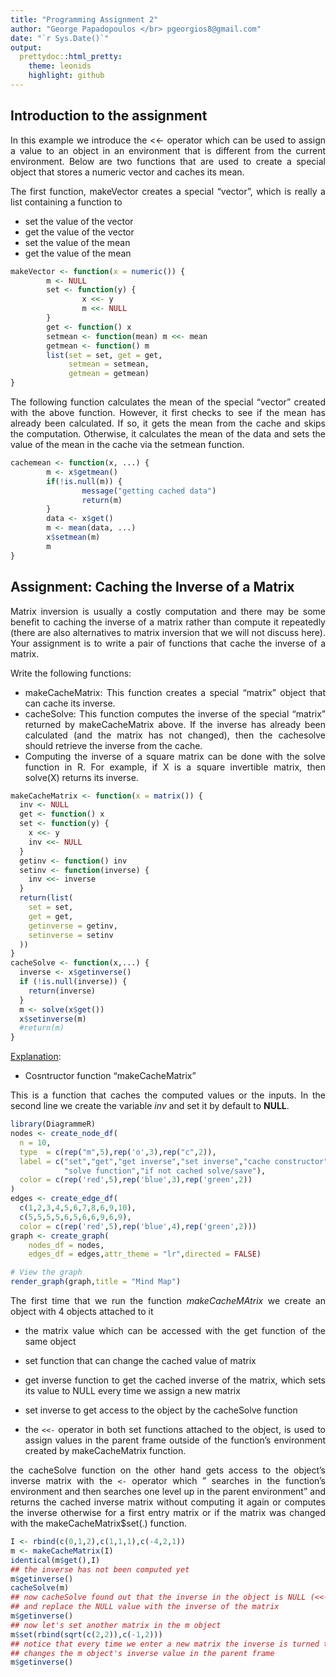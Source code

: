 ```yaml
---
title: "Programming Assignment 2"
author: "George Papadopoulos </br> pgeorgios8@gmail.com"
date: "`r Sys.Date()`"
output:
  prettydoc::html_pretty:
    theme: leonids
    highlight: github
---
```

<style>body{text-align: justify}</style>

## Introduction to the assignment

In this example we introduce the <<- operator which can be used to assign a value to an object in an environment
that is different from the current environment. Below are two functions that are used to create a special object
that stores a numeric vector and caches its mean.

The first function, makeVector creates a special "vector", which is really a list containing a function to

* set the value of the vector </br>
* get the value of the vector </br>
* set the value of the mean   </br>
* get the value of the mean   </br>

```r
makeVector <- function(x = numeric()) {
        m <- NULL
        set <- function(y) {
                x <<- y
                m <<- NULL
        }
        get <- function() x
        setmean <- function(mean) m <<- mean
        getmean <- function() m
        list(set = set, get = get,
             setmean = setmean,
             getmean = getmean)
}
```

The following function calculates the mean of the special "vector" created with the above function. However, it
first checks to see if the mean has already been calculated. If so, it gets the mean from the cache and skips the
computation. Otherwise, it calculates the mean of the data and sets the value of the mean in the cache via the
setmean function.


```r
cachemean <- function(x, ...) {
        m <- x$getmean()
        if(!is.null(m)) {
                message("getting cached data")
                return(m)
        }
        data <- x$get()
        m <- mean(data, ...)
        x$setmean(m)
        m
}
```

## Assignment: Caching the Inverse of a Matrix

Matrix inversion is usually a costly computation and there may be some benefit to caching the inverse of a matrix
rather than compute it repeatedly (there are also alternatives to matrix inversion that we will not discuss here).
Your assignment is to write a pair of functions that cache the inverse of a matrix.

Write the following functions:

* makeCacheMatrix: This function creates a special "matrix" object that can cache its inverse. </br>
* cacheSolve: This function computes the inverse of the special "matrix" returned by makeCacheMatrix above. 
If the inverse has already been calculated (and the matrix has not changed), then the cachesolve should retrieve the
inverse from the cache.</br>
* Computing the inverse of a square matrix can be done with the solve function in R. For example, if X is a square
invertible matrix, then solve(X) returns its inverse.

```r
makeCacheMatrix <- function(x = matrix()) {
  inv <- NULL
  get <- function() x
  set <- function(y) {
    x <<- y
    inv <<- NULL
  }
  getinv <- function() inv
  setinv <- function(inverse) {
    inv <<- inverse
  }
  return(list(
    set = set,
    get = get,
    getinverse = getinv,
    setinverse = setinv
  ))
}
cacheSolve <- function(x,...) {
  inverse <- x$getinverse()
  if (!is.null(inverse)) {
    return(inverse)
  }
  m <- solve(x$get())
  x$setinverse(m)
  #return(m)
}
```


<u>Explanation</u>:

* Cosntructor function "makeCacheMatrix"

This is a function that caches the computed values or the inputs. In the second line we create the variable _inv_ 
and set it by default to __NULL__. 


```r
library(DiagrammeR)
nodes <- create_node_df(
  n = 10,
  type  = c(rep("m",5),rep('o',3),rep("c",2)),
  label = c("set","get","get inverse","set inverse","cache constructor","object in RAM","matrix","inverse matrix",
            "solve function","if not cached solve/save"),
  color = c(rep('red',5),rep('blue',3),rep('green',2))
)
edges <- create_edge_df(
  c(1,2,3,4,5,6,7,8,6,9,10),
  c(5,5,5,5,6,5,6,6,9,6,9),
  color = c(rep('red',5),rep('blue',4),rep('green',2)))
graph <- create_graph(
    nodes_df = nodes,
    edges_df = edges,attr_theme = "lr",directed = FALSE)

# View the graph
render_graph(graph,title = "Mind Map")
```

The first time that we run the function _makeCacheMAtrix_ we create an object with 4 objects attached to it

* the matrix value which can be accessed with the get function of the same object

* set function that can change the cached value of matrix

* get inverse function to get the cached inverse of the matrix, which sets its value to NULL every time we assign 
a new matrix

* set inverse to get access to the object by the cacheSolve function

* the `<<-` operator in both set functions attached to the object, is used to assign 
values in the parent frame outside of the function's environment created by makeCacheMatrix function.

the cacheSolve function on the other hand gets access to the object's inverse matrix with the `<-` operator which "
searches in the function's environment and then searches one level up in the parent environment"
and returns the cached inverse matrix without computing it again or computes the inverse otherwise for a
first entry matrix or if the matrix was changed with the makeCacheMatrix$set(.) function.

```r
I <- rbind(c(0,1,2),c(1,1,1),c(-4,2,1))
m <- makeCacheMatrix(I)
identical(m$get(),I)
## the inverse has not been computed yet
m$getinverse()
cacheSolve(m)
## now cacheSolve found out that the inverse in the object is NULL (<<- going one level up) 
## and replace the NULL value with the inverse of the matrix
m$getinverse()
## now let's set another matrix in the m object
m$set(rbind(sqrt(c(2,2)),c(-1,2)))
## notice that every time we enter a new matrix the inverse is turned to NULL with the <<- operator that 
## changes the m object's inverse value in the parent frame
m$getinverse()
```